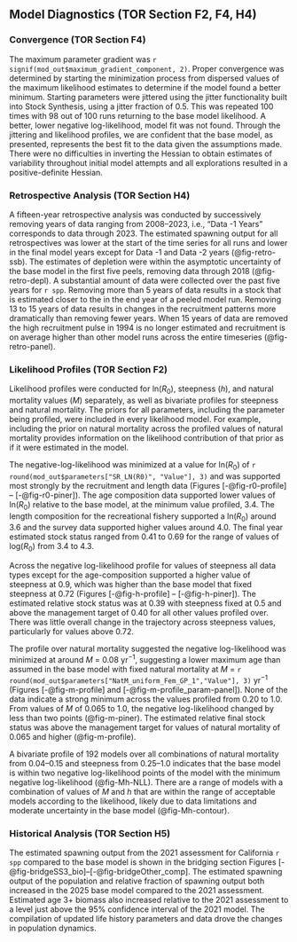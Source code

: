 ## Model Diagnostics (TOR Section F2, F4, H4)

### Convergence (TOR Section F4)

The maximum parameter gradient was `r signif(mod_out$maximum_gradient_component, 2)`. Proper convergence was determined by starting the minimization process from dispersed values of the maximum likelihood estimates to determine if the model found a better minimum. Starting parameters were jittered using the jitter functionality built into Stock Synthesis, using a jitter fraction of 0.5. This was repeated 100 times with 98 out of 100 runs returning to the base model likelihood. A better, lower negative log-likelihood, model fit was not found. Through the jittering and likelihood profiles, we are confident that the base model, as presented, represents the best fit to the data given the assumptions made. There were no difficulties in inverting the Hessian to obtain estimates of variability throughout initial model attempts and all explorations resulted in a positive-definite Hessian. 


### Retrospective Analysis (TOR Section H4)

A fifteen-year retrospective analysis was conducted by successively removing years of data ranging from 2008--2023, i.e., “Data -1 Years” corresponds to data through 2023. The estimated spawning output for all retrospectives was lower at the start of the time series for all runs and lower in the final model years except for Data -1 and Data -2 years (@fig-retro-ssb). The estimates of depletion were within the asymptotic uncertainty of the base model in the first five peels, removing data through 2018 (@fig-retro-depl). A substantial amount of data were collected over the past five years for `r spp`. Removing more than 5 years of data results in a stock that is estimated closer to the \gls{msst} in the end year of a peeled model run. Removing 13 to 15 years of data results in changes in the recruitment patterns more dramatically than removing fewer years.  When 15 years of data are removed the high recruitment pulse in 1994 is no longer estimated and recruitment is on average higher than other model runs across the entire timeseries (@fig-retro-panel).  


### Likelihood Profiles (TOR Section F2) {#sec-profiles}

Likelihood profiles were conducted for ln($R_0$), steepness ($h$), and natural mortality values ($M$) separately, as well as bivariate profiles for steepness and natural mortality. The priors for all parameters, including the parameter being profiled, were included in every likelihood model. For example, including the prior on natural mortality across the profiled values of natural mortality provides information on the likelihood contribution of that prior as if it were estimated in the model.  

The negative-log-likelihood was minimized at a value for ln($R_0$) of `r round(mod_out$parameters["SR_LN(R0)", "Value"], 3)` and was supported most strongly by the recruitment and length data (Figures [-@fig-r0-profile] -- [-@fig-r0-piner]). The age composition data supported lower values of ln($R_0$) relative to the base model, at the minimum value profiled, 3.4. The length composition for the recreational fishery supported a ln($R_0$) around 3.6 and the survey data supported higher values around 4.0. The final year estimated stock status ranged from 0.41 to 0.69 for the range of values of log($R_0$) from 3.4 to 4.3.

Across the negative log-likelihood profile for values of steepness all data types except for the age-composition supported a higher value of steepness at 0.9, which was higher than the base model that fixed steepness at 0.72 (Figures [-@fig-h-profile] -- [-@fig-h-piner]). The estimated relative stock status was at 0.39 with steepness fixed at 0.5 and above the management target of 0.40 for all other values profiled over. There was little overall change in the trajectory across steepness values, particularly for values above 0.72.

The profile over natural mortality suggested the negative log-likelihood was minimized at around $M$ = 0.08 yr$^{-1}$, suggesting a lower maximum age than assumed in the base model with fixed natural mortality at $M$ = `r round(mod_out$parameters["NatM_uniform_Fem_GP_1","Value"], 3)` yr$^{-1}$ (Figures [-@fig-m-profile] and [-@fig-m-profile_param-panel]). None of the data indicate a strong minimum across the values profiled from 0.20 to 1.0.  From values of $M$ of 0.065 to 1.0, the negative log-likelihood changed by less than two points (@fig-m-piner). The estimated relative final stock status was above the management target for values of natural mortality of 0.065 and higher (@fig-m-profile).

A bivariate profile of 192 models over all combinations of natural mortality from 0.04--0.15 and steepness from 0.25--1.0 indicates that the base model is within two negative log-likelihood points of the model with the minimum negative log-likelihood (@fig-Mh-NLL).  There are a range of models with a combination of values of $M$ and $h$ that are within the range of acceptable models according to the likelihood, likely due to data limitations and moderate uncertainty in the base model (@fig-Mh-contour). 


### Historical Analysis (TOR Section H5)
<!-- Time-series of total biomass, summary biomass, and spawning biomass (and/or spawning output), depletion relative to B0, recruitment and fishing mortality (1-SPR) (or exploitation rate estimates if fishing mortality not available) (table and figures).  -->

The estimated spawning output from the 2021 assessment for California `r spp` compared to the base model is shown in the bridging section Figures [-@fig-bridgeSS3_bio]--[-@fig-bridgeOther_comp]. The estimated spawning output of the population and relative fraction of spawning output both increased in the 2025 base model compared to the 2021 assessment. Estimated age 3+ biomass also increased relative to the 2021 assessment to a level just above the 95% confidence interval of the 2021 model. The compilation of updated life history parameters and data drove the changes in population dynamics. 
